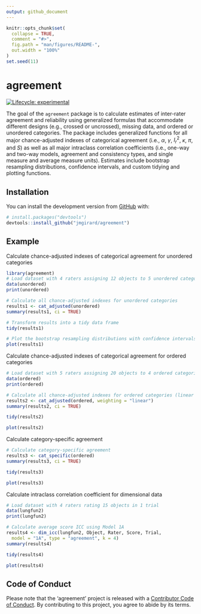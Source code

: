 ```yaml
---
output: github_document
---
```


<!-- README.md is generated from README.Rmd. Please edit that file -->

```r
knitr::opts_chunk$set(
  collapse = TRUE,
  comment = "#>",
  fig.path = "man/figures/README-",
  out.width = "100%"
)
set.seed(11)
```
# agreement

<!-- badges: start -->
[![Lifecycle: experimental](https://img.shields.io/badge/lifecycle-experimental-orange.svg)](https://www.tidyverse.org/lifecycle/#experimental)
<!-- badges: end -->

The goal of the `agreement` package is to calculate estimates of inter-rater agreement and reliability using generalized formulas that accommodate different designs (e.g., crossed or uncrossed), missing data, and ordered or unordered categories. The package includes generalized functions for all major chance-adjusted indexes of categorical agreement (i.e., $\alpha$, $\gamma$, $I_r^2$, $\kappa$, $\pi$, and $S$) as well as all major intraclass correlation coefficients (i.e., one-way and two-way models, agreement and consistency types, and single measure and average measure units). Estimates include bootstrap resampling distributions, confidence intervals, and custom tidying and plotting functions.

## Installation

You can install the development version from [GitHub](https://github.com/) with:

``` r
# install.packages("devtools")
devtools::install_github("jmgirard/agreement")
```
## Example

Calculate chance-adjusted indexes of categorical agreement for unordered categories

```r
library(agreement)
# Load dataset with 4 raters assigning 12 objects to 5 unordered categories
data(unordered)
print(unordered)
```

```r
# Calculate all chance-adjusted indexes for unordered categories
results1 <- cat_adjusted(unordered)
summary(results1, ci = TRUE)
```

```r
# Transform results into a tidy data frame
tidy(results1)
```

```r
# Plot the bootstrap resampling distributions with confidence intervals
plot(results1)
```

Calculate chance-adjusted indexes of categorical agreement for ordered categories

```r
# Load dataset with 5 raters assigning 20 objects to 4 ordered categories
data(ordered)
print(ordered)
```

```r
# Calculate all chance-adjusted indexes for ordered categories (linear weights)
results2 <- cat_adjusted(ordered, weighting = "linear")
summary(results2, ci = TRUE)
```

```r
tidy(results2)
```

```r
plot(results2)
```

Calculate category-specific agreement

```r
# Calculate category-specific agreement
results3 <- cat_specific(ordered)
summary(results3, ci = TRUE)
```

```r
tidy(results3)
```

```r
plot(results3)
```

Calculate intraclass correlation coefficient for dimensional data

```r
# Load dataset with 4 raters rating 15 objects in 1 trial
data(lungfun2)
print(lungfun2)
```

```r
# Calculate average score ICC using Model 1A
results4 <- dim_icc(lungfun2, Object, Rater, Score, Trial, 
  model = "1A", type = "agreement", k = 4)
summary(results4)
```

```r
tidy(results4)
```


```r
plot(results4)
```

## Code of Conduct

Please note that the 'agreement' project is released with a
[Contributor Code of Conduct](.github/CODE_OF_CONDUCT.md).
By contributing to this project, you agree to abide by its terms.
